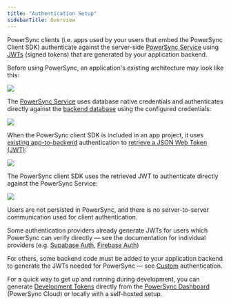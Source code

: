 ```yaml
---
title: "Authentication Setup"
sidebarTitle: Overview
---
```


PowerSync clients (i.e. apps used by your users that embed the PowerSync Client SDK) authenticate against the server-side [PowerSync Service](/architecture/powersync-service) using [JWTs](https://jwt.io/) (signed tokens) that are generated by your application backend.

Before using PowerSync, an application's existing architecture may look like this:
<Frame>
  <img src="/images/powersync-docs-architecture-diagram-001 (1).png"/>
</Frame>

The [PowerSync Service](/architecture/powersync-service) uses database native credentials and authenticates directly against the [backend database](/installation/database-setup) using the configured credentials:

<Frame>
  <img src="/images/powersync-docs-architecture-diagram-002 (2).png"/>
</Frame>

When the PowerSync client SDK is included in an app project, it uses [existing app-to-backend](/installation/app-backend-setup) authentication to [retrieve a JSON Web Token (JWT)](/installation/authentication-setup):

<Frame>
  <img src="/images/powersync-docs-architecture-diagram-004 (2).png"/>
</Frame>

The PowerSync client SDK uses the retrieved JWT to authenticate directly against the PowerSync Service:

<Frame>
  <img src="/images/powersync-docs-architecture-diagram-005 (2).png"/>
</Frame>

Users are not persisted in PowerSync, and there is no server-to-server communication used for client authentication.

Some authentication providers already generate JWTs for users which PowerSync can verify directly — see the documentation for individual providers (e.g. [Supabase Auth](/installation/authentication-setup/supabase-auth), [Firebase Auth](/installation/authentication-setup/firebase-auth))

For others, some backend code must be added to your application backend to generate the JWTs needed for PowerSync — see [Custom](/installation/authentication-setup/custom) authentication.

For a quick way to get up and running during development, you can generate [Development Tokens](/installation/authentication-setup/development-tokens) directly from the [PowerSync Dashboard](/usage/tools/powersync-dashboard) (PowerSync Cloud) or locally with a self-hosted setup.
